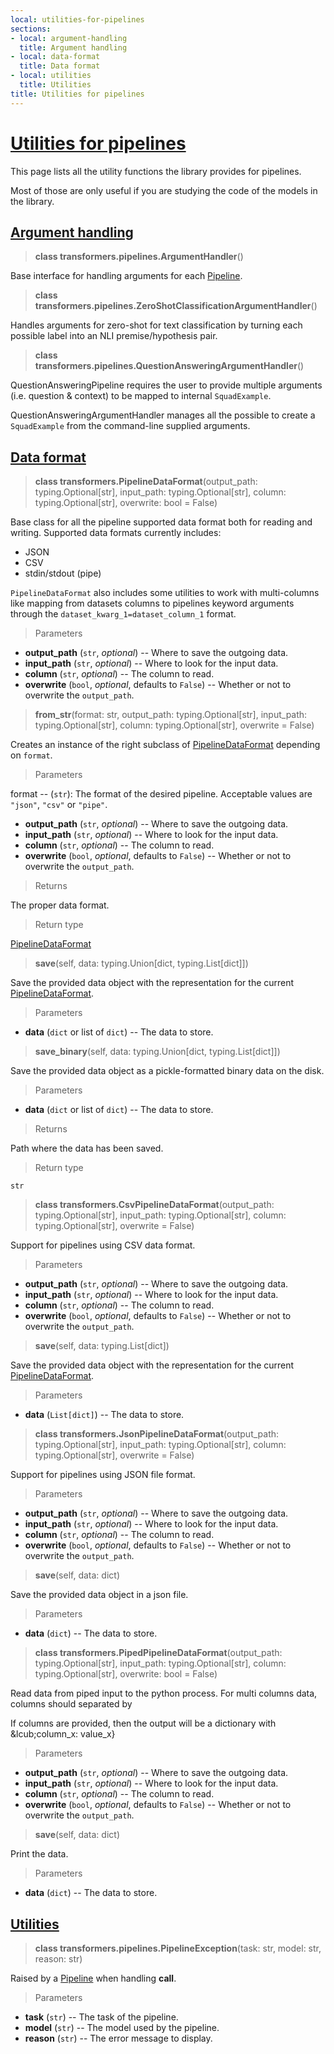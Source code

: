 ```yaml
---
local: utilities-for-pipelines
sections:
- local: argument-handling
  title: Argument handling
- local: data-format
  title: Data format
- local: utilities
  title: Utilities
title: Utilities for pipelines
---
```

<script>
</script>

<!--Copyright 2020 The HuggingFace Team. All rights reserved.

Licensed under the Apache License, Version 2.0 (the "License"); you may not use this file except in compliance with
the License. You may obtain a copy of the License at

http://www.apache.org/licenses/LICENSE-2.0

Unless required by applicable law or agreed to in writing, software distributed under the License is distributed on
an "AS IS" BASIS, WITHOUT WARRANTIES OR CONDITIONS OF ANY KIND, either express or implied. See the License for the
specific language governing permissions and limitations under the License.
-->

# [Utilities for pipelines](#utilities-for-pipelines)

This page lists all the utility functions the library provides for pipelines.

Most of those are only useful if you are studying the code of the models in the library.


## [Argument handling](#argument-handling)

<a id='transformers.pipelines.ArgumentHandler'></a>
> **class transformers.pipelines.ArgumentHandler**()


Base interface for handling arguments for each [Pipeline](/docs/transformers/master/en/main_classes/pipelines.html#transformers.Pipeline).


<a id='transformers.pipelines.ZeroShotClassificationArgumentHandler'></a>
> **class transformers.pipelines.ZeroShotClassificationArgumentHandler**()


Handles arguments for zero-shot for text classification by turning each possible label into an NLI
premise/hypothesis pair.


<a id='transformers.pipelines.QuestionAnsweringArgumentHandler'></a>
> **class transformers.pipelines.QuestionAnsweringArgumentHandler**()


QuestionAnsweringPipeline requires the user to provide multiple arguments (i.e. question & context) to be mapped to
internal `SquadExample`.

QuestionAnsweringArgumentHandler manages all the possible to create a `SquadExample` from the
command-line supplied arguments.


## [Data format](#data-format)

<a id='transformers.PipelineDataFormat'></a>
> **class transformers.PipelineDataFormat**(output_path: typing.Optional[str], input_path: typing.Optional[str], column: typing.Optional[str], overwrite: bool = False)


Base class for all the pipeline supported data format both for reading and writing. Supported data formats
currently includes:

- JSON
- CSV
- stdin/stdout (pipe)

`PipelineDataFormat` also includes some utilities to work with multi-columns like mapping from datasets
columns to pipelines keyword arguments through the `dataset_kwarg_1=dataset_column_1` format.

> Parameters

- **output_path** (`str`, _optional_) -- Where to save the outgoing data.
- **input_path** (`str`, _optional_) -- Where to look for the input data.
- **column** (`str`, _optional_) -- The column to read.
- **overwrite** (`bool`, _optional_, defaults to `False`) --
  Whether or not to overwrite the `output_path`.


<a id='transformers.PipelineDataFormat.from_str'></a>
> **from\_str**(format: str, output_path: typing.Optional[str], input_path: typing.Optional[str], column: typing.Optional[str], overwrite = False)


Creates an instance of the right subclass of [PipelineDataFormat](/docs/transformers/master/en/internal/pipelines_utils.html#transformers.PipelineDataFormat) depending on
`format`.

> Parameters

format -- (`str`):
The format of the desired pipeline. Acceptable values are `"json"`, `"csv"` or `"pipe"`.
- **output_path** (`str`, _optional_) --
  Where to save the outgoing data.
- **input_path** (`str`, _optional_) --
  Where to look for the input data.
- **column** (`str`, _optional_) --
  The column to read.
- **overwrite** (`bool`, _optional_, defaults to `False`) --
  Whether or not to overwrite the `output_path`.

> Returns

The proper data format.

> Return type

[PipelineDataFormat](/docs/transformers/master/en/internal/pipelines_utils.html#transformers.PipelineDataFormat)


<a id='transformers.PipelineDataFormat.save'></a>
> **save**(self, data: typing.Union[dict, typing.List[dict]])


Save the provided data object with the representation for the current
[PipelineDataFormat](/docs/transformers/master/en/internal/pipelines_utils.html#transformers.PipelineDataFormat).

> Parameters

- **data** (`dict` or list of `dict`) -- The data to store.


<a id='transformers.PipelineDataFormat.save_binary'></a>
> **save\_binary**(self, data: typing.Union[dict, typing.List[dict]])


Save the provided data object as a pickle-formatted binary data on the disk.

> Parameters

- **data** (`dict` or list of `dict`) -- The data to store.

> Returns

Path where the data has been saved.

> Return type

`str`


<a id='transformers.CsvPipelineDataFormat'></a>
> **class transformers.CsvPipelineDataFormat**(output_path: typing.Optional[str], input_path: typing.Optional[str], column: typing.Optional[str], overwrite = False)


Support for pipelines using CSV data format.

> Parameters

- **output_path** (`str`, _optional_) -- Where to save the outgoing data.
- **input_path** (`str`, _optional_) -- Where to look for the input data.
- **column** (`str`, _optional_) -- The column to read.
- **overwrite** (`bool`, _optional_, defaults to `False`) --
  Whether or not to overwrite the `output_path`.


<a id='transformers.CsvPipelineDataFormat.save'></a>
> **save**(self, data: typing.List[dict])


Save the provided data object with the representation for the current
[PipelineDataFormat](/docs/transformers/master/en/internal/pipelines_utils.html#transformers.PipelineDataFormat).

> Parameters

- **data** (`List[dict]`) -- The data to store.


<a id='transformers.JsonPipelineDataFormat'></a>
> **class transformers.JsonPipelineDataFormat**(output_path: typing.Optional[str], input_path: typing.Optional[str], column: typing.Optional[str], overwrite = False)


Support for pipelines using JSON file format.

> Parameters

- **output_path** (`str`, _optional_) -- Where to save the outgoing data.
- **input_path** (`str`, _optional_) -- Where to look for the input data.
- **column** (`str`, _optional_) -- The column to read.
- **overwrite** (`bool`, _optional_, defaults to `False`) --
  Whether or not to overwrite the `output_path`.


<a id='transformers.JsonPipelineDataFormat.save'></a>
> **save**(self, data: dict)


Save the provided data object in a json file.

> Parameters

- **data** (`dict`) -- The data to store.


<a id='transformers.PipedPipelineDataFormat'></a>
> **class transformers.PipedPipelineDataFormat**(output_path: typing.Optional[str], input_path: typing.Optional[str], column: typing.Optional[str], overwrite: bool = False)


Read data from piped input to the python process. For multi columns data, columns should separated by 	

If columns are provided, then the output will be a dictionary with &amp;lcub;column_x: value_x}

> Parameters

- **output_path** (`str`, _optional_) -- Where to save the outgoing data.
- **input_path** (`str`, _optional_) -- Where to look for the input data.
- **column** (`str`, _optional_) -- The column to read.
- **overwrite** (`bool`, _optional_, defaults to `False`) --
  Whether or not to overwrite the `output_path`.


<a id='transformers.PipedPipelineDataFormat.save'></a>
> **save**(self, data: dict)


Print the data.

> Parameters

- **data** (`dict`) -- The data to store.


## [Utilities](#utilities)

<a id='transformers.pipelines.PipelineException'></a>
> **class transformers.pipelines.PipelineException**(task: str, model: str, reason: str)


Raised by a [Pipeline](/docs/transformers/master/en/main_classes/pipelines.html#transformers.Pipeline) when handling __call__.

> Parameters

- **task** (`str`) -- The task of the pipeline.
- **model** (`str`) -- The model used by the pipeline.
- **reason** (`str`) -- The error message to display.

